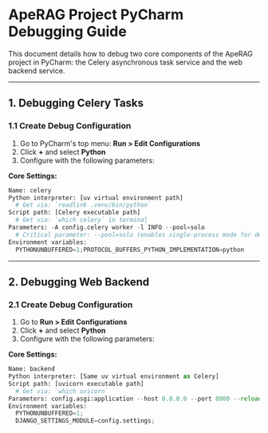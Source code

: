 # ApeRAG Project PyCharm Debugging Guide

This document details how to debug two core components of the ApeRAG project in PyCharm: the Celery asynchronous task service and the web backend service.

---

## 1. Debugging Celery Tasks

### 1.1 Create Debug Configuration
1. Go to PyCharm's top menu: **Run > Edit Configurations**
2. Click **+** and select **Python**
3. Configure with the following parameters:

**Core Settings:**
```python
Name: celery
Python interpreter: [uv virtual environment path]
  # Get via: `readlink .venv/bin/python`
Script path: [Celery executable path]
  # Get via: `which celery` in terminal
Parameters: -A config.celery worker -l INFO --pool=solo
  # Critical parameter: --pool=solo (enables single-process mode for debugging)
Environment variables: 
  PYTHONUNBUFFERED=1;PROTOCOL_BUFFERS_PYTHON_IMPLEMENTATION=python
```


---

## 2. Debugging Web Backend

### 2.1 Create Debug Configuration
1. Go to **Run > Edit Configurations**
2. Click **+** and select **Python**
3. Configure with the following parameters:

**Core Settings:**
```python
Name: backend
Python interpreter: [Same uv virtual environment as Celery]
Script path: [uvicorn executable path]
  # Get via: `which uvicorn`
Parameters: config.asgi:application --host 0.0.0.0 --port 8000 --reload --reload-include '*.html'
Environment variables:
  PYTHONUNBUFFERED=1;
  DJANGO_SETTINGS_MODULE=config.settings;
```

